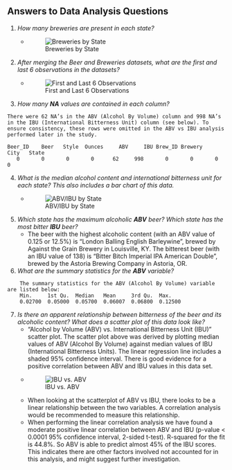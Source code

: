## Answers to Data Analysis Questions
1. *How many breweries are present in each state?*
    - ![Breweries by State](tmp/q1_plot.png "Breweries by State")


2. *After merging the Beer and Breweries datasets, what are the first and last 6 observations in the datasets?*
    - ![First and Last 6 Observations](tmp/q2_plot.png "First and Last 6 Observations")


3. *How many **NA** values are contained in each column?*

```
There were 62 NA’s in the ABV (Alcohol By Volume) column and 998 NA’s in the IBU (International Bitterness Unit) column (see below). To ensure consistency, these rows were omitted in the ABV vs IBU analysis performed later in the study.

Beer_ID    Beer   Style  Ounces     ABV     IBU Brew_ID Brewery    City   State
   0       0       0       0      62     998       0       0       0       0
```


4. *What is the median alcohol content and international bitterness unit for each state?  This also includes a bar chart of this data.*
    - ![ABV/IBU by State](tmp/q4_plot.png "ABV/IBU by State")

    
5. *Which state has the maximum alcoholic **ABV** beer?  Which state has the most bitter **IBU** beer?*
    - The beer with the highest alcoholic content (with an ABV value of 0.125 or 12.5%) is “London Balling English Barleywine”, brewed by Against the Grain Brewery in Louisville, KY.
The bitterest beer (with an IBU value of 138) is “Bitter Bitch Imperial IPA American Double”, brewed by the Astoria Brewing Company in Astoria, OR.


6. *What are the summary statistics for the **ABV** variable?*

```
    The summary statistics for the ABV (Alcohol By Volume) variable are listed below:
    Min.     1st Qu.  Median   Mean     3rd Qu.  Max. 
    0.02700  0.05000  0.05700  0.06007  0.06800  0.12500
```


7. *Is there an apparent relationship between bitterness of the beer and its alcoholic content?  What does a scatter plot of this data look like?*
    - "Alcohol by Volume (ABV) vs. International Bitterness Unit (IBU)" scatter plot.   The scatter plot above was derived by plotting median values of ABV (Alcohol By Volume) against median values of IBU (International Bitterness Units). The linear regression line includes a shaded 95% confidence interval. There is good evidence for a positive correlation between ABV and IBU values in this data set.
    - ![IBU vs. ABV](tmp/q7_plot.png "IBU vs. ABV")
    - When looking at the scatterplot of ABV vs IBU, there looks to be a linear relationship between the two variables.   A correlation analysis would be recommended to measure this relationship.
    - When performing the linear correlation analysis we have found a moderate positive linear correlation between ABV and IBU (p-value < 0.0001 95% confidence interval, 2-sided t-test).  R-squared for the fit is 44.8%.  So ABV is able to predict almost 45% of the IBU scores.  This indicates there are other factors involved not accounted for in this analysis, and might suggest further investigation.